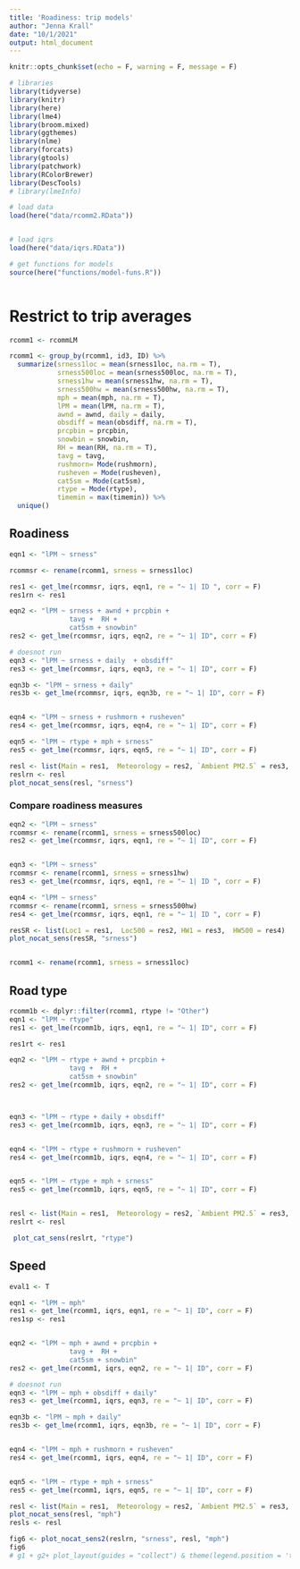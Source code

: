 ```yaml
---
title: 'Roadiness: trip models'
author: "Jenna Krall"
date: "10/1/2021"
output: html_document
---
```


```r
knitr::opts_chunk$set(echo = F, warning = F, message = F)
```

```r
# libraries
library(tidyverse)
library(knitr)
library(here)
library(lme4)
library(broom.mixed)
library(ggthemes)
library(nlme)
library(forcats)
library(gtools)
library(patchwork)
library(RColorBrewer)
library(DescTools)
# library(lmeInfo)

```


```r
# load data
load(here("data/rcomm2.RData"))


# load iqrs
load(here("data/iqrs.RData"))

# get functions for models
source(here("functions/model-funs.R"))



```

# Restrict to trip averages


```r
rcomm1 <- rcommLM

rcomm1 <- group_by(rcomm1, id3, ID) %>%
  summarize(srness1loc = mean(srness1loc, na.rm = T),
            srness500loc = mean(srness500loc, na.rm = T),
            srness1hw = mean(srness1hw, na.rm = T),
            srness500hw = mean(srness500hw, na.rm = T),
            mph = mean(mph, na.rm = T),
            lPM = mean(lPM, na.rm = T),
            awnd = awnd, daily = daily,
            obsdiff = mean(obsdiff, na.rm = T),
            prcpbin = prcpbin,
            snowbin = snowbin,
            RH = mean(RH, na.rm = T),
            tavg = tavg,
            rushmorn= Mode(rushmorn),
            rusheven = Mode(rusheven),
            cat5sm = Mode(cat5sm),
            rtype = Mode(rtype),
            timemin = max(timemin)) %>%
  unique()
```





## Roadiness 

```r
eqn1 <- "lPM ~ srness"

rcommsr <- rename(rcomm1, srness = srness1loc)

res1 <- get_lme(rcommsr, iqrs, eqn1, re = "~ 1| ID ", corr = F)
res1rn <- res1

eqn2 <- "lPM ~ srness + awnd + prcpbin + 
               tavg +  RH + 
               cat5sm + snowbin" 
res2 <- get_lme(rcommsr, iqrs, eqn2, re = "~ 1| ID", corr = F)

# doesnot run
eqn3 <- "lPM ~ srness + daily  + obsdiff" 
res3 <- get_lme(rcommsr, iqrs, eqn3, re = "~ 1| ID", corr = F)

eqn3b <- "lPM ~ srness + daily" 
res3b <- get_lme(rcommsr, iqrs, eqn3b, re = "~ 1| ID", corr = F)


eqn4 <- "lPM ~ srness + rushmorn + rusheven" 
res4 <- get_lme(rcommsr, iqrs, eqn4, re = "~ 1| ID", corr = F)

eqn5 <- "lPM ~ rtype + mph + srness" 
res5 <- get_lme(rcommsr, iqrs, eqn5, re = "~ 1| ID", corr = F)

resl <- list(Main = res1,  Meteorology = res2, `Ambient PM2.5` = res3,  Rush = res4, `All road features` = res5)
reslrn <- resl
plot_nocat_sens(resl, "srness")

```



### Compare roadiness measures

```r

eqn2 <- "lPM ~ srness"
rcommsr <- rename(rcomm1, srness = srness500loc)
res2 <- get_lme(rcommsr, iqrs, eqn1, re = "~ 1| ID", corr = F)


eqn3 <- "lPM ~ srness"
rcommsr <- rename(rcomm1, srness = srness1hw)
res3 <- get_lme(rcommsr, iqrs, eqn1, re = "~ 1| ID ", corr = F)

eqn4 <- "lPM ~ srness"
rcommsr <- rename(rcomm1, srness = srness500hw)
res4 <- get_lme(rcommsr, iqrs, eqn1, re = "~ 1| ID ", corr = F)

resSR <- list(Loc1 = res1,  Loc500 = res2, HW1 = res3,  HW500 = res4)
plot_nocat_sens(resSR, "srness")


rcomm1 <- rename(rcomm1, srness = srness1loc)

```



## Road type 

```r
rcomm1b <- dplyr::filter(rcomm1, rtype != "Other")
eqn1 <- "lPM ~ rtype"
res1 <- get_lme(rcomm1b, iqrs, eqn1, re = "~ 1| ID", corr = F)

res1rt <- res1

eqn2 <- "lPM ~ rtype + awnd + prcpbin + 
               tavg +  RH + 
               cat5sm + snowbin" 
res2 <- get_lme(rcomm1b, iqrs, eqn2, re = "~ 1| ID", corr = F)



eqn3 <- "lPM ~ rtype + daily + obsdiff"
res3 <- get_lme(rcomm1b, iqrs, eqn3, re = "~ 1| ID", corr = F)


eqn4 <- "lPM ~ rtype + rushmorn + rusheven" 
res4 <- get_lme(rcomm1b, iqrs, eqn4, re = "~ 1| ID", corr = F)


eqn5 <- "lPM ~ rtype + mph + srness" 
res5 <- get_lme(rcomm1b, iqrs, eqn5, re = "~ 1| ID", corr = F)


resl <- list(Main = res1,  Meteorology = res2, `Ambient PM2.5` = res3,  Rush = res4, `All road features` = res5)
reslrt <- resl

 plot_cat_sens(reslrt, "rtype")

```




## Speed 

```r
eval1 <- T
```


```r
eqn1 <- "lPM ~ mph"
res1 <- get_lme(rcomm1, iqrs, eqn1, re = "~ 1| ID", corr = F)
res1sp <- res1


eqn2 <- "lPM ~ mph + awnd + prcpbin + 
               tavg +  RH + 
               cat5sm + snowbin" 
res2 <- get_lme(rcomm1, iqrs, eqn2, re = "~ 1| ID", corr = F)

# doesnot run
eqn3 <- "lPM ~ mph + obsdiff + daily" 
res3 <- get_lme(rcomm1, iqrs, eqn3, re = "~ 1| ID", corr = F)

eqn3b <- "lPM ~ mph + daily" 
res3b <- get_lme(rcomm1, iqrs, eqn3b, re = "~ 1| ID", corr = F)


eqn4 <- "lPM ~ mph + rushmorn + rusheven" 
res4 <- get_lme(rcomm1, iqrs, eqn4, re = "~ 1| ID", corr = F)


eqn5 <- "lPM ~ rtype + mph + srness" 
res5 <- get_lme(rcomm1, iqrs, eqn5, re = "~ 1| ID", corr = F)

resl <- list(Main = res1,  Meteorology = res2, `Ambient PM2.5` = res3,  Rush = res4, `All road features` = res5)
plot_nocat_sens(resl, "mph")
resls <- resl
```




```r

fig6 <- plot_nocat_sens2(reslrn, "srness", resl, "mph") 
fig6
# g1 + g2+ plot_layout(guides = "collect") & theme(legend.position = 'top')
```


